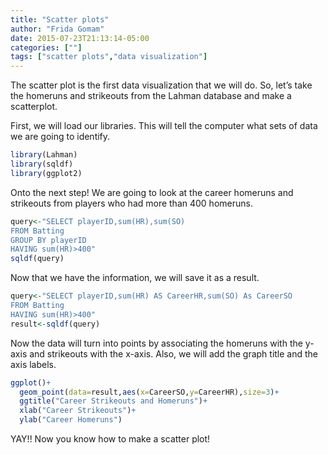 ```yaml
---
title: "Scatter plots"
author: "Frida Gomam"
date: 2015-07-23T21:13:14-05:00
categories: [""]
tags: ["scatter plots","data visualization"]
---
```

The scatter plot is the first data visualization that we will do. So, let's take the homeruns and strikeouts from the Lahman database and make a scatterplot. 

First, we will load our libraries. This will tell the computer what sets of data we are going to identify. 
```r
library(Lahman)
library(sqldf)
library(ggplot2)

```

Onto the next step! We are going to look at the career homeruns and strikeouts from players who had more than 400 homeruns. 
```r
query<-"SELECT playerID,sum(HR),sum(SO)
FROM Batting
GROUP BY playerID
HAVING sum(HR)>400"
sqldf(query)

```

Now that we have the information, we will save it as a result. 

```r
query<-"SELECT playerID,sum(HR) AS CareerHR,sum(SO) As CareerSO 
FROM Batting
HAVING sum(HR)>400"
result<-sqldf(query)
```

Now the data will turn into points by associating the homeruns with the y-axis and strikeouts with the x-axis. Also, we will add the graph title and the axis labels. 

```r
ggplot()+  
  geom_point(data=result,aes(x=CareerSO,y=CareerHR),size=3)+
  ggtitle("Career Strikeouts and Homeruns")+
  xlab("Career Strikeouts")+
  ylab("Career Homeruns")
```

YAY!! Now you know how to make a scatter plot! 

